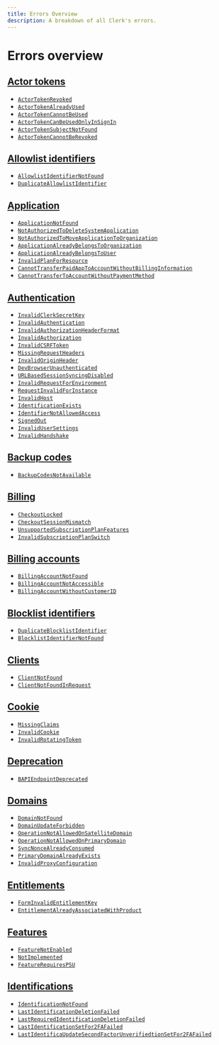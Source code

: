 ```yaml
---
title: Errors Overview
description: A breakdown of all Clerk's errors.
---
```


# Errors overview

## [Actor tokens](/docs/errors/actor-tokens)

* [`ActorTokenRevoked`](/docs/errors/actor-tokens#actor-token-revoked)
* [`ActorTokenAlreadyUsed`](/docs/errors/actor-tokens#actor-token-already-used)
* [`ActorTokenCannotBeUsed`](/docs/errors/actor-tokens#actor-token-cannot-be-used)
* [`ActorTokenCanBeUsedOnlyInSignIn`](/docs/errors/actor-tokens#actor-token-can-be-used-only-in-sign-in)
* [`ActorTokenSubjectNotFound`](/docs/errors/actor-tokens#actor-token-subject-not-found)
* [`ActorTokenCannotBeRevoked`](/docs/errors/actor-tokens#actor-token-cannot-be-revoked)

## [Allowlist identifiers](/docs/errors/allowlist-identifiers)

* [`AllowlistIdentifierNotFound`](/docs/errors/allowlist-identifiers#resource-not-found-code)
* [`DuplicateAllowlistIdentifier`](/docs/errors/allowlist-identifiers#duplicate-allowlist-identifier)

## [Application](/docs/errors/application)

* [`ApplicationNotFound`](/docs/errors/application#application-not-found)
* [`NotAuthorizedToDeleteSystemApplication`](/docs/errors/application#not-authorized-to-delete-system-application)
* [`NotAuthorizedToMoveApplicationToOrganization`](/docs/errors/application#not-authorized-to-move-application-to-organization)
* [`ApplicationAlreadyBelongsToOrganization`](/docs/errors/application#application-already-belongs-to-organization)
* [`ApplicationAlreadyBelongsToUser`](/docs/errors/application#application-already-belongs-to-user)
* [`InvalidPlanForResource`](/docs/errors/application#invalid-plan-for-resource)
* [`CannotTransferPaidAppToAccountWithoutBillingInformation`](/docs/errors/application#cannot-transfer-paid-app-to-account-without-billing-information)
* [`CannotTransferToAccountWithoutPaymentMethod`](/docs/errors/application#cannot-transfer-to-account-without-payment-method)

## [Authentication](/docs/errors/authentication)

* [`InvalidClerkSecretKey`](/docs/errors/authentication#invalid-clerk-secret-key)
* [`InvalidAuthentication`](/docs/errors/authentication#invalid-authentication)
* [`InvalidAuthorizationHeaderFormat`](/docs/errors/authentication#invalid-authorization-header-format)
* [`InvalidAuthorization`](/docs/errors/authentication#invalid-authorization)
* [`InvalidCSRFToken`](/docs/errors/authentication#invalid-csrf-token)
* [`MissingRequestHeaders`](/docs/errors/authentication#missing-request-headers)
* [`InvalidOriginHeader`](/docs/errors/authentication#invalid-origin-header)
* [`DevBrowserUnauthenticated`](/docs/errors/authentication#dev-browser-unauthenticated)
* [`URLBasedSessionSyncingDisabled`](/docs/errors/authentication#url-based-session-syncing-disabled)
* [`InvalidRequestForEnvironment`](/docs/errors/authentication#invalid-request-for-environment)
* [`RequestInvalidForInstance`](/docs/errors/authentication#request-invalid-for-instance)
* [`InvalidHost`](/docs/errors/authentication#invalid-host)
* [`IdentificationExists`](/docs/errors/authentication#identification-exists)
* [`IdentifierNotAllowedAccess`](/docs/errors/authentication#identifier-not-allowed-access)
* [`SignedOut`](/docs/errors/authentication#signed-out)
* [`InvalidUserSettings`](/docs/errors/authentication#invalid-user-settings)
* [`InvalidHandshake`](/docs/errors/authentication#invalid-handshake)

## [Backup codes](/docs/errors/backup-codes)

* [`BackupCodesNotAvailable`](/docs/errors/backup-codes#backup-codes-not-available)

## [Billing](/docs/errors/billing)

* [`CheckoutLocked`](/docs/errors/billing#checkout-locked)
* [`CheckoutSessionMismatch`](/docs/errors/billing#checkout-session-mismatch)
* [`UnsupportedSubscriptionPlanFeatures`](/docs/errors/billing#unsupported-subscription-plan-features)
* [`InvalidSubscriptionPlanSwitch`](/docs/errors/billing#invalid-subscription-plan-switch)

## [Billing accounts](/docs/errors/billing-accounts)

* [`BillingAccountNotFound`](/docs/errors/billing-accounts#billing-account-not-found)
* [`BillingAccountNotAccessible`](/docs/errors/billing-accounts#billing-account-not-accessible)
* [`BillingAccountWithoutCustomerID`](/docs/errors/billing-accounts#billing-account-without-customer-id)

## [Blocklist identifiers](/docs/errors/blocklist-identifiers)

* [`DuplicateBlocklistIdentifier`](/docs/errors/blocklist-identifiers#duplicate-blocklist-identifier)
* [`BlocklistIdentifierNotFound`](/docs/errors/blocklist-identifiers#blocklist-identifier-not-found)

## [Clients](/docs/errors/clients)

* [`ClientNotFound`](/docs/errors/clients#client-not-found)
* [`ClientNotFoundInRequest`](/docs/errors/clients#client-not-found-in-request)

## [Cookie](/docs/errors/cookie)

* [`MissingClaims`](/docs/errors/cookie#missing-claims)
* [`InvalidCookie`](/docs/errors/cookie#invalid-cookie)
* [`InvalidRotatingToken`](/docs/errors/cookie#linvalid-rotating-token)

## [Deprecation](/docs/errors/deprecation)

* [`BAPIEndpointDeprecated`](/docs/errors/deprecation#bapi-endpoint-deprecated)

## [Domains](/docs/errors/domains)

* [`DomainNotFound`](/docs/errors/domains#domain-not-found)
* [`DomainUpdateForbidden`](/docs/errors/domains#domain-update-forbidden)
* [`OperationNotAllowedOnSatelliteDomain`](/docs/errors/domains#operation-not-allowed-on-satellite-domain)
* [`OperationNotAllowedOnPrimaryDomain`](/docs/errors/domains#operation-not-allowed-on-primary-domain)
* [`SyncNonceAlreadyConsumed`](/docs/errors/domains#sync-nonce-already-consumed)
* [`PrimaryDomainAlreadyExists`](/docs/errors/domains#primary-domain-already-exists)
* [`InvalidProxyConfiguration`](/docs/errors/domains#invalid-proxy-configuration)

## [Entitlements](/docs/errors/entitlements)

* [`FormInvalidEntitlementKey`](/docs/errors/entitlements#form-invalid-entitlement-key)
* [`EntitlementAlreadyAssociatedWithProduct`](/docs/errors/entitlements#entitlement-already-associated-with-product)

## [Features](/docs/errors/features)

* [`FeatureNotEnabled`](/docs/errors/features#feature-not-enabled)
* [`NotImplemented`](/docs/errors/features#not-implemented)
* [`FeatureRequiresPSU`](/docs/errors/features#feature-requires-psu)

## [Identifications](/docs/errors/identifications)

* [`IdentificationNotFound`](/docs/errors/identifications#identification-not-found)
* [`LastIdentificationDeletionFailed`](/docs/errors/identifications#last-identification-deletion-failed)
* [`LastRequiredIdentificationDeletionFailed`](/docs/errors/identifications#last-required-identification-deletion-failed)
* [`LastIdentificationSetFor2FAFailed`](/docs/errors/identifications#last-identification-set-for2-fa-failed)
* [`LastIdentificaUpdateSecondFactorUnverifiedtionSetFor2FAFailed`](/docs/errors/identifications#update-second-factor-unverified)
